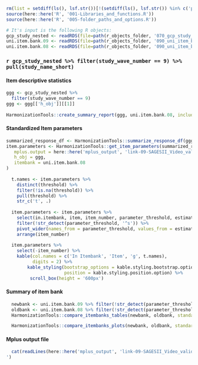 ```r
rm(list = setdiff(ls(), lsf.str())[!(setdiff(ls(), lsf.str()) %in% c('params'))])
source(here::here('R', '001-Libraries_and_functions.R')) 
source(here::here('R', '005-folder_paths_and_options.R')) 
``` 
 
```r
# It's input is the following R objects: 
gcp_study_nested <- readRDS(file=path(r_objects_folder, '070_gcp_study_nested_GCPv2b.rds')) 
uni.item.bank.09 <- readRDS(file=path(r_objects_folder, '090_uni_item_bank_09_GCPv2b.rds')) 
uni.item.bank.08 <- readRDS(file=path(r_objects_folder, '090_uni_item_bank_08_GCPv2b.rds')) 
``` 
 
### `r gcp_study_nested %>% filter(study_wave_number == 9) %>% pull(study_name_short)`
 
 
#### Item descriptive statistics
 
```r
ggg <- gcp_study_nested %>% 
  filter(study_wave_number == 9) 
ggg <- ggg[['h_obj']][[1]] 
 
HarmonizationTools::create_summary_report(ggg, uni.item.bank.08, include.subdomain.reporting = FALSE)
```
 
#### Standardized Item parameters
 
```r
summarized_response_df <- HarmonizationTools::summarize_response_df(ggg, df_name = 'response_df_filtered') 
item.parameters <- HarmonizationTools::get_item_parameters(summarized_response_df, 
   mplus.output = here::here('mplus_output', 'link-09-SAGESII_Video_validation-uni-mlr-GCPv2b.out'),
   h_obj = ggg,
   itembank = uni.item.bank.08
) 
 
  t.names <- item.parameters %>%
    distinct(threshold) %>%
    filter(!is.na(threshold)) %>%
    pull(threshold) %>%
    str_c('t', .)
 
  item.parameters <- item.parameters %>%
    select(in.itembank, item, item_number, parameter_threshold, estimate.stdyx) %>%
    filter(!str_detect(parameter_threshold, '^s')) %>%
    pivot_wider(names_from = parameter_threshold, values_from = estimate.stdyx) %>%
    arrange(item_number) 
 
  item.parameters %>%
    select(-item_number) %>% 
    kable(col.names = c('In Itembank', 'Item', 'g', t.names),
          digits = 2) %>%
        kable_styling(bootstrap_options = kable.styling.bootstrap.option, full_width = F,
                      position = kable.styling.position.option) %>%
         scroll_box(height = '600px')
```
 
#### Summary of item bank
 
```r
  newbank <- uni.item.bank.09 %>% filter(!str_detect(parameter_threshold, '^s'))
  oldbank <- uni.item.bank.08 %>% filter(!str_detect(parameter_threshold, '^s'))
  HarmonizationTools::compare_itembanks_tables(newbank, oldbank, standardized = TRUE)
```
 
```r
  HarmonizationTools::compare_itembanks_plots(newbank, oldbank, standardized = TRUE)
```
 
#### Mplus output file
 
```r
  cat(readLines(here::here('mplus_output', 'link-09-SAGESII_Video_validation-uni-mlr-GCPv2b.out')), sep = '
')
```
 
